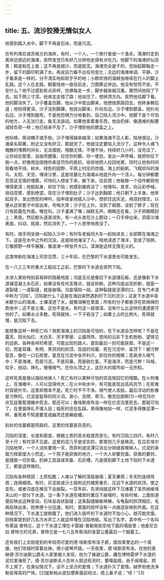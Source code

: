 ```yaml
---
---
---
```

title: 五、流沙狡猾无情似女人
---




他感到踏入水中，脚下不再是石块，而是污泥。

在布列塔尼或苏格兰的海岸，有时，一个人，一个旅行者或一个渔夫，落潮时走到离岸边很远的海滩，突然发觉已有好几分钟他走得有点吃力。他脚下的海滩好似沥青；鞋底粘在上面；这不再是细沙，而是胶泥。海滩完全是干的，但抬起脚每走一步，留下的脚印积满了水。再说目力看不出任何变化；无边的海滩单调、平静，沙子看来是一样的，分不清实地和软乎乎的地；小群欢快的海蚜虫继续在行人的脚上乱跳。这个人在走路，朝着陆地一直往前走，力图靠近岸边。他没有惊慌不安。不安什么？他不过感到有点异样，仿佛每走一步，脚步越来越沉重。骤然间他陷了下去。陷下两三寸深。他肯定走错了路；他站住了，想辨清方向。突然他往脚下看。他的脚消失了。沙子覆盖住脚。他从沙中拔出脚来，他想按原路回去，他转身朝后退；他陷得更深。沙子没到脚踝，他拔出脚来，扑向左边，沙子埋到膝盖，他扑向右边，沙子埋到腿弯。于是他恐惧万分地看到，自己陷入流沙中，他脚下是个可怕的地方，人无法行走，鱼无法游动。如果他拿着重东西，他会扔掉，像遇难的船要减轻负荷一样；他已经来不及了，沙子埋到他的膝盖之上。

他叫唤，挥动帽子或手帕，沙子埋得越来越深；如果海滩不见人影，陆地很远，沙滩臭名昭著，附近又没有好汉，那就完了，他就注定要陷入流沙了。这种令人魂飞魄散的埋葬时间长，无法摆脱，残酷无情，不慢不快，持续好几小时，没完没了，让你站在那里，自由而健康，拉住你的脚，你一使劲，发出一声呼喊，就把你往下拖一点，好像用加倍拽你来惩罚你的抵抗，徐徐地把人拉回地里，同时让他有时间观看地平线、树木、绿色的田野、平原上村庄的炊烟、海上的船帆、飞翔欢叫的海鸟、太阳、天空。埋进沙里，这是坟墓化为海潮从地底升向一个活人。每分钟都要忍受这无情的埋葬。可怜的人想坐下来，躺下来，往前爬；他每做一个动作都把他埋得更深；他挺起身，却往下陷；他感到被吞没了；他嚎叫，哀求，向云彩呼喊，扭动双臂，感到绝望。现在沙子埋到肚子；沙子达到胸部；他只剩下上半身。他举起双手，发出愤怒的呻吟，指甲痉挛地插入沙中，想抓住这灰泥，用双肘撑住，以便从这软套子中拔出来，号啕大哭；沙子在上升。没到了肩膀，没到了脖子；现在只有脸露在外面。嘴在叫，沙子灌满了嘴；缄默无声。眼睛还在看，沙子把眼睛封上；黑夜。然后额头逐渐消失，有一点头发在沙上颤动；一只手伸出来，洞穿沙滩表面，抖动、摇晃，然后消失了。一个人悲惨地吞没了。

有时，骑手同坐骑一起陷入沙中；有时车老板同大车一起陷进去；全部葬在海滩之下。这是在水中之外的沉没。这是陆地淹没了人。陆地浸透了海洋，变成了陷阱。它像原野一样平展展，像波涛一样张开大口。深渊是这样无情无义的。

这类惨剧在海滩上司空见惯，三十年前，在巴黎的下水道里也可能发生。

在一八三三年的重大工程动工之前，巴黎的下水道会突然下陷。

水渗入某些特别容易碎的隐蔽地层；沟底无论是像旧下水道铺石板，还是像新下水道铺混凝土水石灰，如果没有任何支撑点，就会折断。这种沟底出现折断，就是一道裂缝；一道裂缝，就是崩塌。沟底塌陷一段。这种裂缝是泥潭的口，在专门术语中称为“沉陷”。沉陷是什么？这是在海边突然遇到的下沉的流沙；这是下水道中圣米歇尔山的海滩。土壤浸透了水，就像溶解在里面；所有的分子都悬浮在软绵绵的质地中；这不是土壤，这也不是水。有时这一层很深。没有什么比这样的遭遇更可怕的了。如果水占多数，死得就快，一下子吞没了；如果土占的比例大，死得就慢，是沉陷下去。

能想象这样一种死亡吗？倘若海滩上的沉陷是可怕的，在下水道会怎样呢？不是在露天、阳光灿烂、大白天、天宇寥廓、尘嚣阵阵、悠闲的云彩下生机勃勃、望得见的远帆、各种各样的希望、可能出现的路人、直到最后一刻可能获救，不是这一切，而是耳聋、失明、黑洞洞的拱顶、现成的坟墓、死在污泥中、盖顶下！被污秽窒息，像在一口石椁里，窒息在污泥中张开利爪，抓住你的咽喉；恶臭渗入咽气中；不是海滩，而是污泥，不是风暴，而是硫化氢，不是海洋，而是污秽！叫喊，咬牙，扭动，挣扎，慢慢咽气，在你头顶之上，这巨大的城市却一无所知。

这样死真是难以描绘地骇人！死亡有时以某种可怕的崇高赎回它的残酷。在火刑堆上，在海难中，人可以显得伟大；在火中和水中，有可能表现出高风亮节；在死难时容貌升华。这里却根本不是。死亡时不干不净。咽气使人丢脸。最后浮动的影像是污秽的。烂泥是耻辱的同义词。渺小、丑陋、卑污。像克拉朗斯[1]一样在玛尔伏瓦兹葡萄酒桶中死去，那还可以；像埃斯库布洛一样在烂泥沟里死去，那就可怕了。在里面挣扎不堪入目；临死时还在乱踩。黑得像地狱一样，烂泥多得像泥潭一样，垂死者不知道要变成幽灵还是癞蛤蟆。

别处的坟墓都是阴森的，这里的坟墓是丑恶的。

沉陷的深度、长度和密度，根据土质的恶劣程度而变化。有时沉陷三四尺，有时八至十尺；有时深不见底。这里的泥几乎是坚实的，那里则几乎是稀泥。在吕尼埃尔沉陷地带，一个人消失要用一天，而菲利波泥潭只消五分钟就吞噬掉人。烂泥的承载力按密度大小而定。一个孩子能获救的地方，一个大人却要完蛋。获救的要则，是摆脱一切负载。扔掉工具袋或背篓、石灰槽，凡是感到脚下土地下陷的下水道工，都是这样做的。

沉陷有各种原因：土质松脆；人难以了解的深层崩塌；夏天暴雨；冬天的连续阵雨；连绵细雨。有时，灰泥层或沙土层附近的楼房重负，压迫下水道的拱顶，使之变形，或者沟底在推压下会崩裂。一百年前，先贤祠就这样下沉堵塞了圣热纳维埃夫山的一部分下水道。当一条下水道在楼房的重压下崩塌时，有些时候，上面街道便反映出这种变动，石块呈齿状裂缝；这条裂缝蜿蜒伸展，与龟裂的拱顶相应，毛病反映出来，抢修便十分迅速。有时，里面的损坏没有一点痕迹反映到外面。在这种情况下，下水道工就倒霉了。他们进入毁坏的下水道时不加小心，就可能完蛋。旧档案提到好几名污水井工人就这样埋在沉陷地层。写出了名字，其中有一个名叫布莱兹·普特兰，这个下水道工埋在卡雷姆-普勒南街空地下面的塌层里；他是尼古拉·普特兰的兄弟，普特兰是一七八五年取消的圣婴公墓最后一个掘墓工。

还有我们上文刚提到的年轻而可爱的德·埃斯库布洛子爵，围攻莱里达的一个英雄，他们攻城时穿着丝袜，用小提琴开路。一天夜里，德·埃斯库布洛，在他的表妹德·苏尔迪斯公爵夫人家里被人发现，他为了躲避公爵，藏在博特雷伊下水道的泥坑里淹死了。德·苏尔迪斯夫人在听人叙述死讯时，要嗅盐瓶，由于闻嗅盐，顾不上哭了。在类似情况下，谈不上坚贞的爱情；下水道扑灭了爱情。赫罗拒绝洗净勒安得耳的尸体。[2]提斯柏从皮拉摩斯面前经过，捂上鼻子说：“呸！”[3]